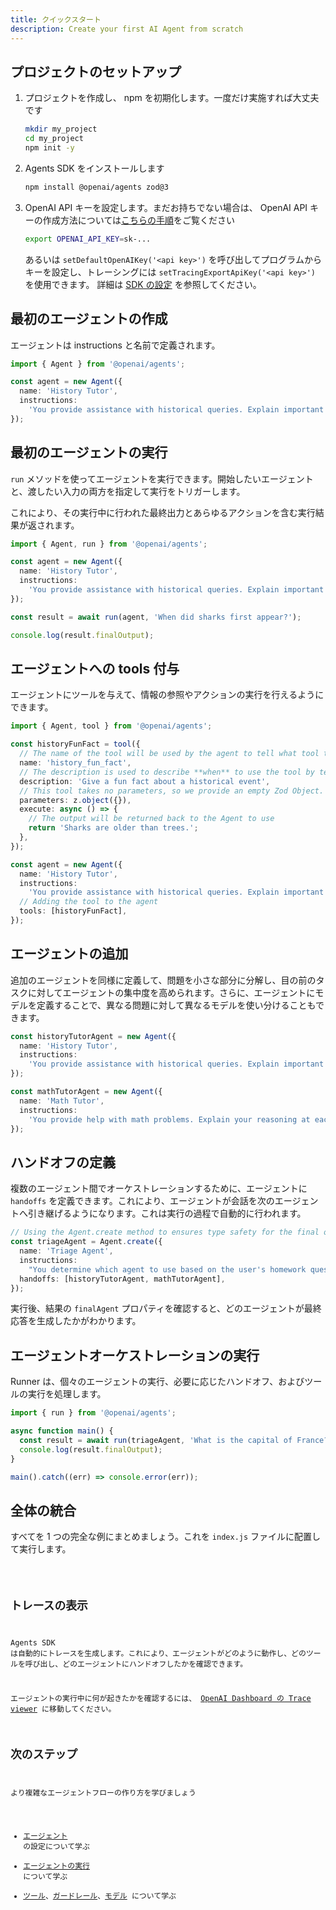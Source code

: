 ```yaml
---
title: クイックスタート
description: Create your first AI Agent from scratch
---
```



## プロジェクトのセットアップ

<Steps>

1. プロジェクトを作成し、 npm を初期化します。一度だけ実施すれば大丈夫です

   ```bash
   mkdir my_project
   cd my_project
   npm init -y
   ```

2. Agents SDK をインストールします

   ```bash
   npm install @openai/agents zod@3
   ```

3. OpenAI API キーを設定します。まだお持ちでない場合は、 OpenAI API キーの作成方法については[こちらの手順](https://platform.openai.com/docs/quickstart#create-and-export-an-api-key)をご覧ください

   ```bash
   export OPENAI_API_KEY=sk-...
   ```

   あるいは `setDefaultOpenAIKey('<api key>')` を呼び出してプログラムからキーを設定し、トレーシングには `setTracingExportApiKey('<api key>')` を使用できます。
   詳細は [SDK の設定](/openai-agents-js/ja/guides/config) を参照してください。

</Steps>

## 最初のエージェントの作成

エージェントは instructions と名前で定義されます。

```typescript
import { Agent } from '@openai/agents';

const agent = new Agent({
  name: 'History Tutor',
  instructions:
    'You provide assistance with historical queries. Explain important events and context clearly.',
});
```

## 最初のエージェントの実行

`run` メソッドを使ってエージェントを実行できます。開始したいエージェントと、渡したい入力の両方を指定して実行をトリガーします。

これにより、その実行中に行われた最終出力とあらゆるアクションを含む実行結果が返されます。

```typescript
import { Agent, run } from '@openai/agents';

const agent = new Agent({
  name: 'History Tutor',
  instructions:
    'You provide assistance with historical queries. Explain important events and context clearly.',
});

const result = await run(agent, 'When did sharks first appear?');

console.log(result.finalOutput);
```

## エージェントへの tools 付与

エージェントにツールを与えて、情報の参照やアクションの実行を行えるようにできます。

```typescript
import { Agent, tool } from '@openai/agents';

const historyFunFact = tool({
  // The name of the tool will be used by the agent to tell what tool to use.
  name: 'history_fun_fact',
  // The description is used to describe **when** to use the tool by telling it **what** it does.
  description: 'Give a fun fact about a historical event',
  // This tool takes no parameters, so we provide an empty Zod Object.
  parameters: z.object({}),
  execute: async () => {
    // The output will be returned back to the Agent to use
    return 'Sharks are older than trees.';
  },
});

const agent = new Agent({
  name: 'History Tutor',
  instructions:
    'You provide assistance with historical queries. Explain important events and context clearly.',
  // Adding the tool to the agent
  tools: [historyFunFact],
});
```

## エージェントの追加

追加のエージェントを同様に定義して、問題を小さな部分に分解し、目の前のタスクに対してエージェントの集中度を高められます。さらに、エージェントにモデルを定義することで、異なる問題に対して異なるモデルを使い分けることもできます。

```typescript
const historyTutorAgent = new Agent({
  name: 'History Tutor',
  instructions:
    'You provide assistance with historical queries. Explain important events and context clearly.',
});

const mathTutorAgent = new Agent({
  name: 'Math Tutor',
  instructions:
    'You provide help with math problems. Explain your reasoning at each step and include examples',
});
```

## ハンドオフの定義

複数のエージェント間でオーケストレーションするために、エージェントに `handoffs` を定義できます。これにより、エージェントが会話を次のエージェントへ引き継げるようになります。これは実行の過程で自動的に行われます。

```typescript
// Using the Agent.create method to ensures type safety for the final output
const triageAgent = Agent.create({
  name: 'Triage Agent',
  instructions:
    "You determine which agent to use based on the user's homework question",
  handoffs: [historyTutorAgent, mathTutorAgent],
});
```

実行後、結果の `finalAgent` プロパティを確認すると、どのエージェントが最終応答を生成したかがわかります。

## エージェントオーケストレーションの実行

Runner は、個々のエージェントの実行、必要に応じたハンドオフ、およびツールの実行を処理します。

```typescript
import { run } from '@openai/agents';

async function main() {
  const result = await run(triageAgent, 'What is the capital of France?');
  console.log(result.finalOutput);
}

main().catch((err) => console.error(err));
```

## 全体の統合

すべてを 1 つの完全な例にまとめましょう。これを `index.js` ファイルに配置して実行します。

<Code lang="typescript" code={quickstartExample} title="クイックスタート" />

## トレースの表示

Agents SDK は自動的にトレースを生成します。これにより、エージェントがどのように動作し、どのツールを呼び出し、どのエージェントにハンドオフしたかを確認できます。

エージェントの実行中に何が起きたかを確認するには、
[OpenAI Dashboard の Trace viewer](https://platform.openai.com/traces) に移動してください。

## 次のステップ

より複雑なエージェントフローの作り方を学びましょう

- [エージェント](/openai-agents-js/ja/guides/agents) の設定について学ぶ
- [エージェントの実行](/openai-agents-js/ja/guides/running-agents) について学ぶ
- [ツール](/openai-agents-js/ja/guides/tools)、[ガードレール](/openai-agents-js/ja/guides/guardrails)、[モデル](/openai-agents-js/ja/guides/models) について学ぶ
